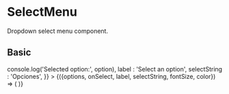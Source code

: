 
<Meta title="Components/Menus/SelectMenu" component={SelectMenu}/>

# SelectMenu

Dropdown select menu component.

<Props of={SelectMenu} />


## Basic
<Canvas>
  <Story 
    name="Basic"
    args={{
        options : ['Option 1', 'Option 2', 'Option 3'],
        onSelect : (option) => console.log('Selected option:', option),
        label : 'Select an option',
        selectString : 'Opciones',
    }}
   >
        {({options, onSelect, label, selectString, fontSize, color}) => (
            <SelectMenu 
                options={options} 
                onSelect={onSelect} 
                label={label}
                selectString={selectString}
                fontSize={fontSize}
                color={color}
            />
        )}
  </Story>
</Canvas>

<ArgsTable story="Basic" />
